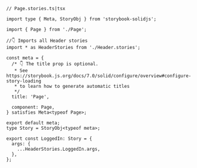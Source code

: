 ```tsx
// Page.stories.ts|tsx

import type { Meta, StoryObj } from 'storybook-solidjs';

import { Page } from './Page';

//👇 Imports all Header stories
import * as HeaderStories from './Header.stories';

const meta = {
  /* 👇 The title prop is optional.
   * See https://storybook.js.org/docs/7.0/solid/configure/overview#configure-story-loading
   * to learn how to generate automatic titles
   */
  title: 'Page',

  component: Page,
} satisfies Meta<typeof Page>;

export default meta;
type Story = StoryObj<typeof meta>;

export const LoggedIn: Story = {
  args: {
    ...HeaderStories.LoggedIn.args,
  },
};
```
